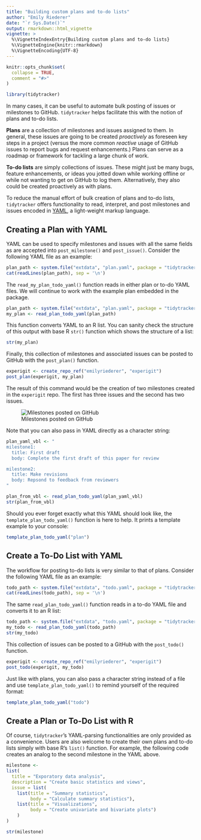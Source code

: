 ```yaml
---
title: "Building custom plans and to-do lists"
author: "Emily Riederer"
date: "`r Sys.Date()`"
output: rmarkdown::html_vignette
vignette: >
  %\VignetteIndexEntry{Building custom plans and to-do lists}
  %\VignetteEngine{knitr::rmarkdown}
  %\VignetteEncoding{UTF-8}
---
```


```r
knitr::opts_chunk$set(
  collapse = TRUE,
  comment = "#>"
)

library(tidytracker)
```

In many cases, it can be useful to automate bulk posting of issues or milestones to GitHub. `tidytracker` helps facilitate this with the notion of plans and to-do lists.

**Plans** are a collection of milestones and issues assigned to them. In general, these issues are going to be created *proactively* as foreseen key steps in a project (versus the more common *reactive* usage of GitHub issues to report bugs and request enhancements.) Plans can serve as a roadmap or framework for tackling a large chunk of work.

**To-do lists** are simply collections of issues. These might just be many bugs, feature enhancements, or ideas you jotted down while working offline or while not wanting to get on GitHub to log them. Alternatively, they also could be created proactively as with plans.

To reduce the manual effort of bulk creation of plans and to-do lists, `tidytracker` offers functionality to read, interpret, and post milestones and issues encoded in [YAML](http://yaml.org/), a light-weight markup language.

## Creating a Plan with YAML

YAML can be used to specify milestones and issues with all the same fields as are accepted into `post_milestone()` and `post_issue()`. Consider the following YAML file as an example:

```r
plan_path <- system.file("extdata", "plan.yaml", package = "tidytracker", mustWork = TRUE)
cat(readLines(plan_path), sep = '\n')
```

The `read_my_plan_todo_yaml()` function reads in either plan or to-do YAML files. We will continue to work with the example plan embedded in the package.

```r
plan_path <- system.file("extdata", "plan.yaml", package = "tidytracker", mustWork = TRUE)
my_plan <- read_plan_todo_yaml(plan_path)
```

This function converts YAML to an R list. You can sanity check the structure of this output with base R `str()` function which shows the structure of a list:

```r
str(my_plan)
```

Finally, this collection of milestones and associated issues can be posted to GitHub with the `post_plan()` function.

```r
experigit <- create_repo_ref("emilyriederer", "experigit")
post_plan(experigit, my_plan)
```

The result of this command would be the creation of two milestones created in the `experigit` repo. The first has three issues and the second has two issues.

![Milestones posted on GitHub](post_plan.PNG)

Note that you can also pass in YAML directly as a character string:

```r
plan_yaml_vbl <- "
milestone1:
  title: First draft
  body: Complete the first draft of this paper for review

milestone2:
  title: Make revisions
  body: Repsond to feedback from reviewers
"

plan_from_vbl <- read_plan_todo_yaml(plan_yaml_vbl)
str(plan_from_vbl)
```

Should you ever forget exactly what this YAML should look like, the `template_plan_todo_yaml()` function is here to help. It prints a template example to your console:

```r
template_plan_todo_yaml("plan")
```


## Create a To-Do List with YAML

The workflow for posting to-do lists is very similar to that of plans. Consider the following YAML file as an example:

```r
todo_path <- system.file("extdata", "todo.yaml", package = "tidytracker", mustWork = TRUE)
cat(readLines(todo_path), sep = '\n')
```

The same `read_plan_todo_yaml()` function reads in a to-do YAML file and converts it to an R list:

```r
todo_path <- system.file("extdata", "todo.yaml", package = "tidytracker", mustWork = TRUE)
my_todo <- read_plan_todo_yaml(todo_path)
str(my_todo)
```

This collection of issues can be posted to a GitHub with the `post_todo()` function.

```r
experigit <- create_repo_ref("emilyriederer", "experigit")
post_todo(experigit, my_todo)
```

Just like with plans, you can also pass a character string instead of a file and use `template_plan_todo_yaml()` to remind yourself of the required format: 

```r
template_plan_todo_yaml("todo")
```

## Create a Plan or To-Do List with R

Of course, `tidytracker`'s YAML-parsing functionalities are only provided as a convenience. Users are also welcome to create their own plans and to-do lists simply with base R's `list()` function. For example, the following code creates an analog to the second milestone in the YAML above.

```r
milestone <-
list(
  title = "Exporatory data analysis",
  description = "Create basic statistics and views",
  issue = list(
    list(title = "Summary statistics",
         body = "Calculate summary statistics"),
    list(title = "Visualizations",
         body = "Create univariate and bivariate plots")
    )
)

str(milestone)
```


